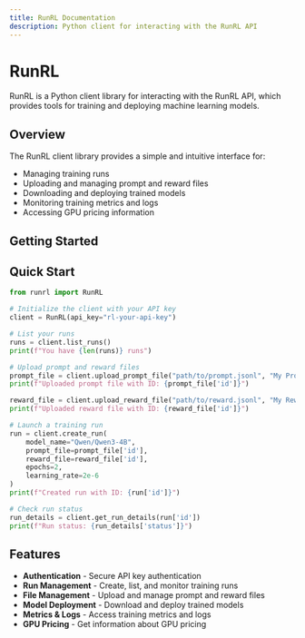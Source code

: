 ```yaml
---
title: RunRL Documentation
description: Python client for interacting with the RunRL API
---
```


# RunRL

RunRL is a Python client library for interacting with the RunRL API, which provides tools for training and deploying machine learning models.

## Overview

The RunRL client library provides a simple and intuitive interface for:

- Managing training runs
- Uploading and managing prompt and reward files
- Downloading and deploying trained models
- Monitoring training metrics and logs
- Accessing GPU pricing information

## Getting Started

<Cards>
  <Card title="Installation" href="/docs/installation" />
  <Card title="Authentication" href="/docs/authentication" />
  <Card title="API Reference" href="/docs/api-reference" />
  <Card title="Examples" href="/docs/examples" />
</Cards>

## Quick Start

```python
from runrl import RunRL

# Initialize the client with your API key
client = RunRL(api_key="rl-your-api-key")

# List your runs
runs = client.list_runs()
print(f"You have {len(runs)} runs")

# Upload prompt and reward files
prompt_file = client.upload_prompt_file("path/to/prompt.jsonl", "My Prompt File")
print(f"Uploaded prompt file with ID: {prompt_file['id']}")

reward_file = client.upload_reward_file("path/to/reward.jsonl", "My Reward File")
print(f"Uploaded reward file with ID: {reward_file['id']}")

# Launch a training run
run = client.create_run(
    model_name="Qwen/Qwen3-4B",
    prompt_file=prompt_file['id'],
    reward_file=reward_file['id'],
    epochs=2,
    learning_rate=2e-6
)
print(f"Created run with ID: {run['id']}")

# Check run status
run_details = client.get_run_details(run['id'])
print(f"Run status: {run_details['status']}")
```

## Features

- **Authentication** - Secure API key authentication
- **Run Management** - Create, list, and monitor training runs
- **File Management** - Upload and manage prompt and reward files
- **Model Deployment** - Download and deploy trained models
- **Metrics & Logs** - Access training metrics and logs
- **GPU Pricing** - Get information about GPU pricing
